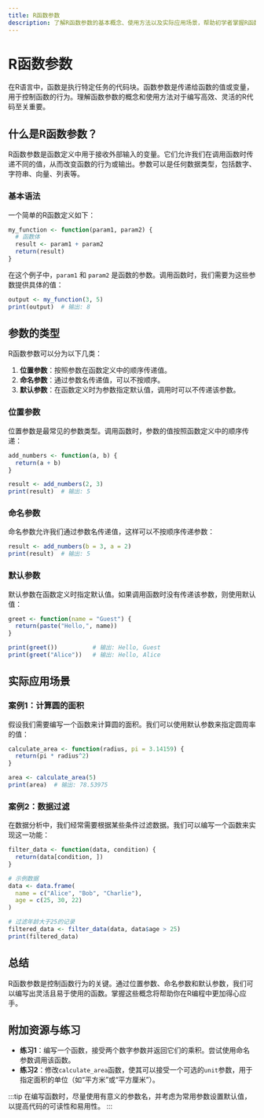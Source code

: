 ```yaml
---
title: R函数参数
description: 了解R函数参数的基本概念、使用方法以及实际应用场景，帮助初学者掌握R函数的核心知识。
---
```


# R函数参数

在R语言中，函数是执行特定任务的代码块。函数参数是传递给函数的值或变量，用于控制函数的行为。理解函数参数的概念和使用方法对于编写高效、灵活的R代码至关重要。

## 什么是R函数参数？

R函数参数是函数定义中用于接收外部输入的变量。它们允许我们在调用函数时传递不同的值，从而改变函数的行为或输出。参数可以是任何数据类型，包括数字、字符串、向量、列表等。

### 基本语法

一个简单的R函数定义如下：

```r
my_function <- function(param1, param2) {
  # 函数体
  result <- param1 + param2
  return(result)
}
```

在这个例子中，`param1` 和 `param2` 是函数的参数。调用函数时，我们需要为这些参数提供具体的值：

```r
output <- my_function(3, 5)
print(output)  # 输出: 8
```

## 参数的类型

R函数参数可以分为以下几类：

1. **位置参数**：按照参数在函数定义中的顺序传递值。
2. **命名参数**：通过参数名传递值，可以不按顺序。
3. **默认参数**：在函数定义时为参数指定默认值，调用时可以不传递该参数。

### 位置参数

位置参数是最常见的参数类型。调用函数时，参数的值按照函数定义中的顺序传递：

```r
add_numbers <- function(a, b) {
  return(a + b)
}

result <- add_numbers(2, 3)
print(result)  # 输出: 5
```

### 命名参数

命名参数允许我们通过参数名传递值，这样可以不按顺序传递参数：

```r
result <- add_numbers(b = 3, a = 2)
print(result)  # 输出: 5
```

### 默认参数

默认参数在函数定义时指定默认值。如果调用函数时没有传递该参数，则使用默认值：

```r
greet <- function(name = "Guest") {
  return(paste("Hello,", name))
}

print(greet())          # 输出: Hello, Guest
print(greet("Alice"))   # 输出: Hello, Alice
```

## 实际应用场景

### 案例1：计算圆的面积

假设我们需要编写一个函数来计算圆的面积。我们可以使用默认参数来指定圆周率的值：

```r
calculate_area <- function(radius, pi = 3.14159) {
  return(pi * radius^2)
}

area <- calculate_area(5)
print(area)  # 输出: 78.53975
```

### 案例2：数据过滤

在数据分析中，我们经常需要根据某些条件过滤数据。我们可以编写一个函数来实现这一功能：

```r
filter_data <- function(data, condition) {
  return(data[condition, ])
}

# 示例数据
data <- data.frame(
  name = c("Alice", "Bob", "Charlie"),
  age = c(25, 30, 22)
)

# 过滤年龄大于25的记录
filtered_data <- filter_data(data, data$age > 25)
print(filtered_data)
```

## 总结

R函数参数是控制函数行为的关键。通过位置参数、命名参数和默认参数，我们可以编写出灵活且易于使用的函数。掌握这些概念将帮助你在R编程中更加得心应手。

## 附加资源与练习

- **练习1**：编写一个函数，接受两个数字参数并返回它们的乘积。尝试使用命名参数调用该函数。
- **练习2**：修改`calculate_area`函数，使其可以接受一个可选的`unit`参数，用于指定面积的单位（如“平方米”或“平方厘米”）。

:::tip
在编写函数时，尽量使用有意义的参数名，并考虑为常用参数设置默认值，以提高代码的可读性和易用性。
:::